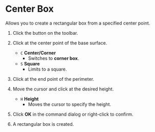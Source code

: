 
# Center Box

<Reference shortcut='' command='Center Box' button='Toolbar' />

Allows you to create a rectangular box from a specified center point.

1. Click the button on the toolbar.

2. Click at the center point of the base surface.
   - `C` **Center/Corner**
      - Switches to **corner box**.
   - `S` **Square**
      - Limits to a square.
3. Click at the end point of the perimeter.
4. Move the cursor and click at the desired height.
   - `H` **Height**
      - Moves the cursor to specify the height.
5. Click **OK** in the command dialog or right-click to confirm.
6. A rectangular box is created.